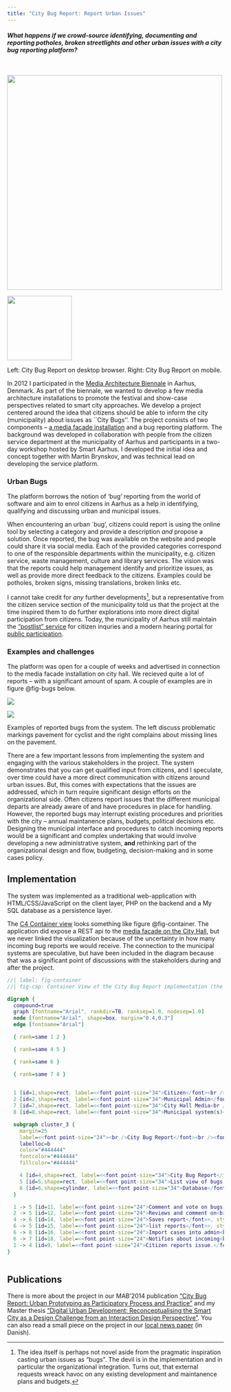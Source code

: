 ```yaml
---
title: "City Bug Report: Report Urban Issues"
---
```


#### _What happens if we crowd-source identifying, documenting and reporting potholes, broken streetlights and other urban issues with a city bug reporting platform?_

<br />

::: {#fig-cbr layout-ncol=2}

![](/public/images/cbr/cbr-desktop.png){fig-align="left" width=500}

![](/public/images/cbr/cbr-smartphone.png){width=150 fig-align="left"}

Left: City Bug Report on desktop browser. Right: City Bug Report on mobile.
:::

In 2012 I participated in the [Media Architecture Biennale](https://mab12.mediaarchitecture.org/) in Aarhus, Denmark. As part of the biennale, we wanted to develop a few media architecture installations to promote the festival and show-case perspectives related to smart city approaches. We develop a project centered around the idea that citizens should be able to inform the city (municipality) about issues as ``City Bugs''. The project consists of two components – [a media facade installation](./things/cbr-installation.html) and a bug reporting platform. The background was developed in collaboration with people from the citizen service department at the municipality of Aarhus and participants in a two-day workshop hosted by Smart Aarhus. I  developed the initial idea and concept together with Martin Brynskov, and was technical lead on developing the service platform.

### Urban Bugs
The platform borrows the notion of 'bug' reporting from the world of software and aim to enrol citizens in Aarhus as a help in identifying, qualifying and discussing urban and municipal issues.

When encountering an urban `bug', citizens could report is using the online tool by selecting a category and provide a description _and_ propose a solution. Once reported, the bug was available on the website and people could share it via social media. Each of the provided categories correspond to one of the responsible departments within the municipality, e.g. citizen service, waste management, culture and library services. The vision was that the reports could help management identify and prioritize issues, as well as provide more direct feedback to the citizens. Examples could be potholes, broken signs, missing translations, broken links etc.

I cannot take credit for *any* further developments^[The idea itself is perhaps not novel aside from the pragmatic inspiration casting urban issues as "bugs". The devil is in the implementation and in particular the organizational integration. Turns out, that external requests wreack havoc on any existing development and maintanence plans and budgets.], but a representative from the citizen service section of the municipality told us that the project at the time inspired them to do further explorations into more direct digital participation from citizens. Today, the municipality of Aarhus still maintain the ["postlist" service](https://www.aarhus.dk/demokrati/abenhed/postlister/) for citizen inquries and a modern hearing portal for [public participation](https://deltag.aarhus.dk/hoering).


### Examples and challenges
The  platform was open for a couple of weeks and advertised in connection to the media facade installation on city hall. We recieved quite a lot of reports -- with a significant amount of spam. A couple of examples are in figure @fig-bugs below. 

::: {#fig-bugs layout-ncol=2}
![](/public/images/cbr/bug-example.png){}

![](/public/images/cbr/bug-example-2.png){}

Examples of reported bugs from the system. The left discuss problematic markings pavement for cyclist and the right complains about missing lines on the pavement. 
:::

There are a few important lessons from implementing the system and engaging with the various stakeholders in the project. The system demonstrates that you can get qualified input from citizens, and I speculate, over time could have a more direct communication with citizens around urban issues. But, this comes with expectations that the issues are addressed, which in turn require significant design efforts on the organizational side. Often citizens report issues that the different municipal departs are already aware of and have procedures in place for handling. However, the reported bugs may interrupt existing procedures and priorities with the city -- annual maintanence plans, budgets, political decisions etc. Designing the municipal interface and procedures to catch incoming reports would be a significant and complex undertaking that would involve developing a new administrative system, **and** rethinking part of the organizational design and flow, budgeting, decision-making and in some cases policy. 

## Implementation
The system was implemented as a traditional web-application with HTML/CSS/JavaScript on the client layer, PHP on the backend and a My SQL database as a persistence layer.

The [C4 Container view](https://c4model.com/) looks something like figure @fig-container. The application did expose a REST api to the [media facade on the City Hall](./things/cbr-installation.html), but we never linked the visualization because of the uncertainty in how many incoming bug reports we would receive. The connection to the municipal systems are speculative, but have been included in the diagram because that was a significant point of discussions with the stakeholders during and after the project. 

```dot
//| label: fig-container
//| fig-cap: Container View of the City Bug Report implementation (the integration into the municipal system is only conceptual)

digraph {
  compound=true
  graph [fontname="Arial", rankdir=TB, ranksep=1.0, nodesep=1.0]
  node [fontname="Arial", shape=box, margin="0.4,0.3"]
  edge [fontname="Arial"]

  { rank=same 1 2 }

  { rank=same 4 5 }

  { rank=same 6 }

  { rank=same 7 8 }

 
  1 [id=1,shape=rect, label=<<font point-size="34">Citizen</font><br /><font point-size="19">[Person]</font><br /><br /><font point-size="24">A citizen who wants to<br />improve the city.</font>>, style=filled, color="#052e56", fillcolor="#08427b", fontcolor="#ffffff"]
  2 [id=2,shape=rect, label=<<font point-size="34">Municipal Admin</font><br /><font point-size="19">[Person]</font><br /><br /><font point-size="24">A public administrator who<br />schedules maintanence</font>>, style=filled, color="#052e56", fillcolor="#08427b", fontcolor="#ffffff"]
  7 [id=7,shape=rect, label=<<font point-size="34">City Hall Media<br />Facade</font><br /><font point-size="19">[Software System]</font><br /><br /><font point-size="24">The data visualization on city<br />hall.</font>>, style=filled, color="#6b6b6b", fillcolor="#999999", fontcolor="#ffffff"]
  8 [id=8,shape=rect, label=<<font point-size="34">Municipal system(s)</font><br /><font point-size="19">[Software System]</font><br /><br /><font point-size="24">The various administrative<br />case- and maintanence systems<br />within the municipality</font>>, style=filled, color="#6b6b6b", fillcolor="#999999", fontcolor="#ffffff"]

  subgraph cluster_3 {
    margin=25
    label=<<font point-size="24"><br />City Bug Report</font><br /><font point-size="19">[Software System]</font>>
    labelloc=b
    color="#444444"
    fontcolor="#444444"
    fillcolor="#444444"

    4 [id=4,shape=rect, label=<<font point-size="34">City Bug Report</font><br /><font point-size="19">[Container: PHP: HTML/CSS/JS]</font><br /><br /><font point-size="24">webapp where bugs can be<br />reported, listed, voted and<br />discussed</font>>, style=filled, color="#0b4884", fillcolor="#1168bd", fontcolor="#ffffff"]
    5 [id=5,shape=rect, label=<<font point-size="34">List view of bugs for<br />discussion, voting<br />and sharing</font><br /><font point-size="19">[Container]</font><br /><br /><font point-size="24">PHP: HTML/CSS/JS</font>>, style=filled, color="#0b4884", fillcolor="#1168bd", fontcolor="#ffffff"]
    6 [id=6,shape=cylinder, label=<<font point-size="34">Database</font><br /><font point-size="19">[Container: MySQL database]</font><br /><br /><font point-size="24">persist reported bugs</font>>, style=filled, color="#0b4884", fillcolor="#1168bd", fontcolor="#ffffff"]
  }

  1 -> 5 [id=11, label=<<font point-size="24">Comment and vote on bugs.</font>>, style="dashed", color="#707070", fontcolor="#707070"]
  2 -> 5 [id=12, label=<<font point-size="24">Reviews and comment on<br />bugs</font>>, style="dashed", color="#707070", fontcolor="#707070"]
  4 -> 6 [id=14, label=<<font point-size="24">Saves report</font>>, style="dashed", color="#707070", fontcolor="#707070"]
  6 -> 5 [id=15, label=<<font point-size="24">list reports</font>>, style="dashed", color="#707070", fontcolor="#707070"]
  6 -> 8 [id=16, label=<<font point-size="24">Import cases into admin<br />system for planning and<br />solution.</font>>, style="dashed", color="#707070", fontcolor="#707070"]
  6 -> 7 [id=18, label=<<font point-size="24">Notifies about incoming<br />reports and status.</font>>, style="dashed", color="#707070", fontcolor="#707070"]
  1 -> 4 [id=9, label=<<font point-size="24">Citizen reports issue.</font>>, style="dashed", color="#707070", fontcolor="#707070"]
}
 
```

<!--
https://structurizr.com/dsl
workspace {

    model {
        user = person "Citizen" "A citizen who wants to improve the city."
        admin = person "Municipal Admin" "A public administrator who schedules maintanence"
        
        softwareSystem = softwareSystem "City Bug Report" "City Bug Report webapplication" {
            reportApp = container "City Bug Report" "webapp where bugs can be reported, listed, voted and discussed" "PHP: HTML/CSS/JS"
            adminApp = container "List view of bugs for discussion, voting and sharing" "PHP: HTML/CSS/JS"
            db = container "Database" "persist reported bugs" "MySQL database" "Database"
        }
    
        cityHallVisualization = softwareSystem "City Hall Media Facade" "The data visualization on city hall." "existing system"
        manucipalAdmin = softwareSystem "Municipal system(s)" "The various administrative case- and maintanence systems within the municipality" "existing system"

        user -> reportApp "Citizen reports issue."
        user -> adminApp "Comment and vote on bugs."
        admin -> adminApp "Reviews and comment on bugs"
        
        reportApp -> db "Saves report"
        db -> adminApp "list reports"
        
        db -> manucipalAdmin "Import cases into admin system for planning and solution."
        db -> cityHallVIsualization "Notifies about incoming reports and status."
    }

    views {
        systemContext softwareSystem "SystemContext" {
            include *
            autoLayout
        }
        
         container softwaresystem "Containers" {
            include *
            autoLayout
        }

        styles {
            element "Software System" {
                background #1168bd
                color #ffffff
            }
            element "Person" {
                shape person
                background #08427b
                color #ffffff
            }
            
            element "Container" {
                background #1168bd
                color #ffffff
            }
            
            element "Database" {
                shape Cylinder
            }
            
            
            element "existing system" {
                background #999999
                color #ffffff
            }
        }
    }
}

-->

## Publications
There is more about the project in our MAB'2014 publication ["City Bug Report: Urban Prototyping as Participatory Process and Practice"](/public/pdfs/city-bug-report.pdf) and my Master thesis ["Digital Urban Development: Reconceptualising the Smart City as a Design Challenge from an Interaction Design Perspective"]("/public/pdfs/thesis.pdf). You can also read a small piece on the project in our [local news paper](https://stiften.dk/aarhus/raadhuset-lyser-af-kunstnerisk-demokrati) (in Danish).
